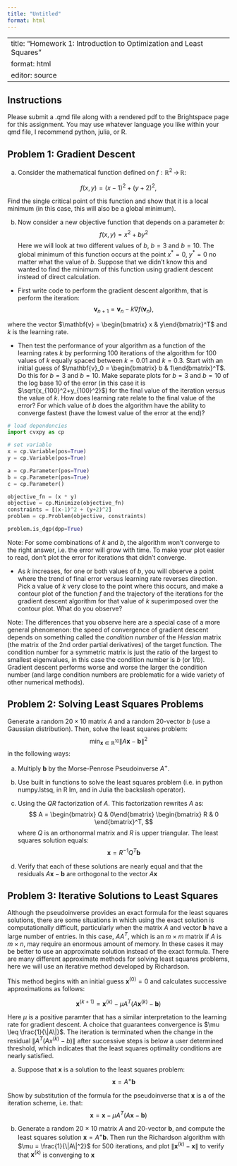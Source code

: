 ```yaml
---
title: "Untitled"
format: html
---
```


---
title: "Homework 1: Introduction to Optimization and Least Squares"
format: html 
editor: source
---


## Instructions

Please submit a .qmd file along with a rendered pdf to the Brightspace page for this assignment. You may use whatever language you like within your qmd file,
I recommend python, julia, or R. 

## Problem 1: Gradient Descent


(a) Consider the mathematical function defined on $f: \mathbb{R}^2\,\to\, \mathbb{R}$:

$$
f(x,y) = (x-1)^2 + (y+2)^2,
$$

Find the single critical point of this function and show that it is a local minimum (in this case, this will also be a global minimum).

(b) Now consider a new objective function that depends on a parameter $b$:
$$
f(x,y) = x^2 + by^2
$$
Here we will look at two different values of $b$, $b=3$ and $b=10$. The global minimum of this function occurs at the point $x^* = 0$, $y^*=0$ no matter what the value of $b$. 
Suppose that we didn't know this and wanted to find the minimum of this function using gradient descent instead of direct calculation.

- First write code to perform the gradient descent algorithm, that is perform the iteration:
$$
\mathbf{v}_{n+1} = \mathbf{v}_n - k \nabla f(\mathbf{v}_n),
$$

where the vector $\mathbf{v} = \begin{bmatrix} x & y\end{bmatrix}^T$ and $k$ is the learning rate.

- Then test the performance of your algorithm as a function of the learning rates $k$ by performing 100 iterations of the algorithm for 100 values of $k$ equally spaced between $k=0.01$ and $k=0.3$. Start with an initial guess of $\mathbf{v}_0 = \begin{bmatrix} b & 1\end{bmatrix}^T$. Do this for $b=3$ and $b=10$. Make separate plots for $b=3$ and $b=10$ of the log base 10 of the error (in this case it is $\sqrt{x_{100}^2+y_{100}^2}$) for the final value of the iteration versus the value of $k$. How does learning rate relate to the final value of the error? For which value of $b$ does the algorithm have the ability to converge fastest (have the lowest value of the error at the end)?

```python
# load dependencies
import cvxpy as cp

# set variable
x = cp.Variable(pos=True)
y = cp.Variable(pos=True)

a = cp.Parameter(pos=True)
b = cp.Parameter(pos=True)
c = cp.Parameter()

objective_fn = (x * y) 
objective = cp.Minimize(objective_fn)
constraints = [(x-1)^2 + (y+2)^2]
problem = cp.Problem(objective, constraints)

problem.is_dgp(dpp=True)


```

Note: For some combinations of $k$ and $b$, the algorithm won't converge to the right answer, i.e. the error will grow with time. To make your plot easier to read, don't plot the error for iterations that didn't converge. 

- As $k$ increases, for one or both values of $b$, you will observe a point where the trend of final error versus learning rate reverses direction. Pick a value of $k$ very close to the point where this occurs, and make a contour plot
of the function $f$ and the trajectory of the iterations for the gradient descent algorithm for that value of $k$ superimposed over the contour plot. What do you observe?

Note: The differences that you observe here are a special case of a more general phenomenon: the speed of convergence of gradient descent 
depends on something called the _condition number_ of the
_Hessian_ matrix (the matrix of the 2nd order partial derivatives) of the target function. The condition number for a symmetric matrix is just the ratio of the largest to smallest eigenvalues, in this case the condition number is $b$ (or 1/$b$). 
Gradient descent performs worse and worse the larger the condition number (and large condition numbers are problematic for a wide variety of other numerical methods).


## Problem 2: Solving Least Squares Problems


Generate a random $20\times 10$ matrix $A$ and a random 20-vector $b$ (use a Gaussian distribution).
Then, solve the least squares problem:
$$
\min_{\mathbf{x}\in \mathbb{R}^{10}} \|A\mathbf{x} - \mathbf{b}\|^2
$$
in the following ways:

(a) Multiply $\mathbf{b}$ by the Morse-Penrose Pseudoinverse $A^+$.

(b) Use built in functions to solve the least squares problem (i.e. in python numpy.lstsq, in R lm, and in Julia the backslash operator). 

(c) Using the $QR$ factorization of $A$. This factorization
rewrites $A$ as:
$$
A = \begin{bmatrix} Q & 0\end{bmatrix} \begin{bmatrix} R & 0 \end{bmatrix}^T,
$$
where $Q$ is an orthonormal matrix and $R$ is upper triangular. The
least squares solution equals:
$$
\mathbf{x} = R^{-1}Q^T\mathbf{b}
$$

(d) Verify that each of these solutions are nearly equal and that 
the residuals $A\mathbf{x}-\mathbf{b}$ are orthogonal to the vector
$A\mathbf{x}$



## Problem 3: Iterative Solutions to Least Squares

Although the pseudoinverse provides an exact formula for the least
squares solutions, there are some situations in which using the exact
solution is computationally difficult, particularly when the matrix $A$ 
and vector $\mathbf{b}$ have a large number of entries. In this case,
$AA^T$, which is an $m\times m$ matrix if $A$ is $m\times n$, may require an enormous amount of memory. In these cases it may be better to use an
approximate solution instead of the exact formula. There are many
different approximate methods for solving least squares problems, 
here we will use an iterative method developed by Richardson.

This method begins with an initial guess $\mathbf{x}^{(0)} = 0$ 
and calculates successive approximations as follows:

$$
    \mathbf{x}^{(k+1)} = \mathbf{x}^{(k)} - \mu A^T\left(A\mathbf{x}^{(k)}-\mathbf{b}\right)
$$

Here $\mu$ is a positive paramter that has a similar interpretation to the learning rate for 
gradient descent. A choice that guarantees convergence is $\mu \leq \frac{1}{\|A\|}$. The iteration is terminated when the change in the residual
$\|A^T(Ax^{(k)} − b)\|$ after successive steps is below a user determined threshold, which indicates that the least squares optimality conditions are nearly satisfied.

(a) Suppose that $\mathbf{x}$ is a solution to the least squares problem:
$$
\mathbf{x} = A^+\mathbf{b}
$$

Show by substitution of the formula for the pseudoinverse that $\mathbf{x}$ is a \emph{fixed point} of the iteration scheme, i.e. that:
$$
\mathbf{x} = \mathbf{x} - \mu A^T\left(A\mathbf{x}-\mathbf{b}\right)
$$



(b) Generate a random 20 × 10 matrix $A$ and 20-vector $\mathbf{b}$, and compute the least squares solution $\mathbf{x} = A^+\mathbf{b}$.
Then run the Richardson algorithm with $\mu = \frac{1}{\|A\|^2}$ for
500 iterations, and plot $\|\mathbf{x}^{(k)}-\mathbf{x}\|$ to verify
that $\mathbf{x}^{(k)}$ is converging to $\mathbf{x}$
